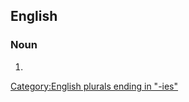 ==English==

===Noun===
{{head|en|noun plural form}}
# {{plural of|block party|lang=en}}

[[Category:English plurals ending in "-ies"]]
